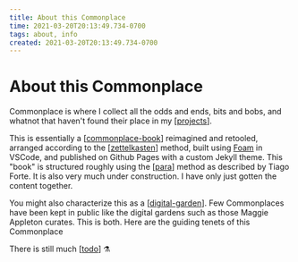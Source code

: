 ```yaml
---
title: About this Commonplace
time: 2021-03-20T20:13:49.734-0700
tags: about, info
created: 2021-03-20T20:13:49.734-0700
---
```


# About this Commonplace

Commonplace is where I collect all the odds and ends, bits and bobs, and whatnot that haven't found their place in my [[projects]].

This is essentially a [[commonplace-book]] reimagined and retooled, arranged according to the [[zettelkasten]] method, built using [Foam](https://foambubble.github.io) in VSCode, and published on Github Pages with a custom Jekyll theme. This "book" is structured roughly using the [[para]] method as described by Tiago Forte. It is also very much under construction. I have only just gotten the content together.

You might also characterize this as a [[digital-garden]]. Few Commonplaces have been kept in public like the digital gardens such as those Maggie Appleton curates. This is both. Here are the guiding tenets of this Commonplace

There is still much [[todo]] ⚗️

[//begin]: # "Autogenerated link references for markdown compatibility"
[projects]: ../../projects "Projects"
[commonplace-book]: commonplace-book "Commonplace Book"
[zettelkasten]: zettelkasten "Zettelkasten"
[para]: ../../archives/roam/para "PARA method"
[digital-garden]: digital-garden "Digital Garden"
[todo]: todo "Todo"
[//end]: # "Autogenerated link references"
